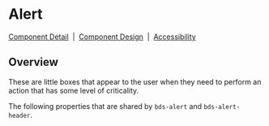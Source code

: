 
# Alert

[Component Detail](https://design.blip.ai/d/UbKsV1JhXTK4/componentes-desenvolvimento#/accordion/visao-geral-accordion)
&nbsp;|&nbsp;
[Component Design](https://design.blip.ai/d/UbKsV1JhXTK4/design-1#/alert/resumo-alert)
&nbsp;|&nbsp;
[Accessibility](https://design.blip.ai/d/UbKsV1JhXTK4/componentes-desenvolvimento#/alert/visao-geral-alert)

## Overview

These are little boxes that appear to the user when they need to perform an action that has some level of criticality.

<Canvas of={AlertStories.Properties} >
</Canvas>

<Meta isTemplate />

The following properties that are shared by `bds-alert` and `bds-alert-header`.

<Controls />
